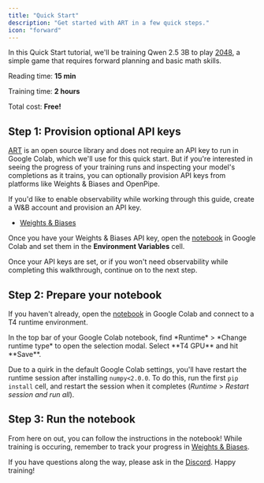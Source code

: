 ```yaml
---
title: "Quick Start"
description: "Get started with ART in a few quick steps."
icon: "forward"
---
```


In this Quick Start tutorial, we'll be training Qwen 2.5 3B to play [2048](https://play2048.co/), a simple game that requires forward planning and basic math skills.

<Info>

Reading time: <b>15 min</b>

Training time: <b>2 hours</b>

Total cost: <b>Free!</b>

</Info>

## Step 1: Provision optional API keys

[ART](https://github.com/OpenPipe/art) is an open source library and does not require an API key to run in Google Colab, which we'll use for this quick start. But if you're interested in seeing the progress of your training runs and inspecting your model's completions as it trains, you can optionally provision API keys from platforms like Weights & Biases and OpenPipe.

If you'd like to enable observability while working through this guide, create a W&B account and provision an API key.

- [Weights & Biases](https://wandb.ai/home)

Once you have your Weights & Biases API key, open the [notebook](https://colab.research.google.com/github/openpipe/art/blob/main/examples/2048/2048.ipynb) in Google Colab and set them in the **Environment Variables** cell.

Once your API keys are set, or if you won't need observability while completing this walkthrough, continue on to the next step.

## Step 2: Prepare your notebook

If you haven't already, open the [notebook](https://colab.research.google.com/github/openpipe/art/blob/main/examples/2048/2048.ipynb) in Google Colab and connect to a T4 runtime environment.

<Accordion title="Connecting to a T4 GPU">
  In the top bar of your Google Colab notebook, find *Runtime* > *Change runtime
  type* to open the selection modal. Select **T4 GPU** and hit **Save**.
</Accordion>

Due to a quirk in the default Google Colab settings, you'll have restart the runtime session after installing `numpy<2.0.0`. To do this, run the first `pip install` cell, and restart the session when it completes (_Runtime_ > _Restart session and run all_).

## Step 3: Run the notebook

From here on out, you can follow the instructions in the notebook! While training is occuring, remember to track your progress in [Weights & Biases](https://wandb.ai).

If you have questions along the way, please ask in the [Discord](https://discord.gg/zbBHRUpwf4). Happy training!
